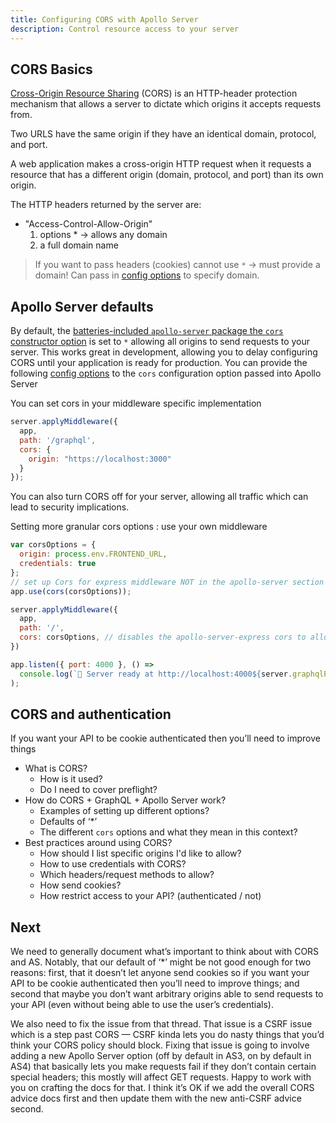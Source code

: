 ```yaml
---
title: Configuring CORS with Apollo Server
description: Control resource access to your server
---
```


## CORS Basics
[Cross-Origin Resource Sharing](https://developer.mozilla.org/en-US/docs/Web/HTTP/CORS) (CORS) is an HTTP-header protection mechanism that allows a server to dictate which origins it accepts requests from.

Two URLS have the same origin if they have an identical domain, protocol, and port.

A web application makes a cross-origin HTTP request when it requests a resource that has a different origin (domain, protocol, and port) than its own origin.

The HTTP headers returned by the server are:
  - "Access-Control-Allow-Origin"
    1. options * -> allows any domain
    1. a full domain name

> If you want to pass headers (cookies) cannot use `*` -> must provide a domain! Can pass in [config options](https://github.com/expressjs/cors#configuration-options) to specify domain.


## Apollo Server defaults
By default, the [batteries-included `apollo-server` package the `cors` constructor option](../api/apollo-server/#cors) is set to `*` allowing all origins to send requests to your server. This works great in development, allowing you to delay configuring CORS until your application is ready for production. You can provide the following [config options](https://github.com/expressjs/cors#configuration-options) to the `cors` configuration option passed into Apollo Server

You can set cors in your middleware specific implementation

```js
server.applyMiddleware({
  app,
  path: '/graphql',
  cors: {
    origin: "https://localhost:3000"
  }
});
```


You can also turn CORS off for your server, allowing all traffic which can lead to security implications.

Setting more granular cors options : use your own middleware

```js
var corsOptions = {
  origin: process.env.FRONTEND_URL,
  credentials: true
};
// set up Cors for express middleware NOT in the apollo-server section
app.use(cors(corsOptions));

server.applyMiddleware({
  app,
  path: '/',
  cors: corsOptions, // disables the apollo-server-express cors to allow the cors middleware use
})

app.listen({ port: 4000 }, () =>
  console.log(`🚀 Server ready at http://localhost:4000${server.graphqlPath}`)
);
```

## CORS and authentication
If you want your API to be cookie authenticated then you’ll need to improve things


- What is CORS?
  - How is it used?
  - Do I need to cover preflight?
- How do CORS + GraphQL + Apollo Server work?
  - Examples of setting up different options?
  - Defaults of ‘*’
  - The different `cors` options and what they mean in this context?
- Best practices around using CORS?
  - How should I list specific origins I'd like to allow?
  - How to use credentials with CORS?
  - Which headers/request methods to allow?
  - How send cookies?
  - How restrict access to your API? (authenticated / not)






## Next
We need to generally document what’s important to think about with CORS and AS.  Notably, that our default of ‘*’ might be not good enough for two reasons: first, that it doesn’t let anyone send cookies so if you want your API to be cookie authenticated then you’ll need to improve things; and second that maybe you don’t want arbitrary origins able to send requests to your API (even without being able to use the user’s credentials).

We also need to fix the issue from that thread.  That issue is a CSRF issue which is a step past CORS — CSRF kinda lets you do nasty things that you’d think your CORS policy should block. Fixing that issue is going to involve adding a new Apollo Server option (off by default in AS3, on by default in AS4) that basically lets you make requests fail if they don’t contain certain special headers; this mostly will affect GET requests. Happy to work with you on crafting the docs for that.  I think it’s OK if we add the overall CORS advice docs first and then update them with the new anti-CSRF advice second.
